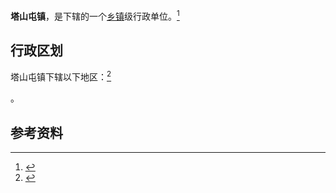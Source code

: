 {{中国乡级行政区
|景观照片文件名 = 
|景观照片描述 = 
|汉语拼音 = 
|其他语言 = 
|其他语言名称 = 
|旧称 = 
|地名出处 = 
|位置图文件名 = 
|位置图描述 = 
|自定义图片= 
|建置时间 = 
|政府驻地 = 
|毗邻 = 
|总面积 = 
|总人口 = 
|总人口年份 = 
|户籍人口 = 
|户籍人口年份 = 
|常住人口 = 
|常住人口年份 = 
|人口密度 = 
|GDP = 
|GDP年份 = 
|邮政编码 = 
|电话区号 = 429
|官方网站 = 
|网站名称 = 
|21/14/21/109/000}}

'''塔山屯镇'''，是{{PRC admin/fullname|21/14/21/109/000|3}}下辖的一个[[乡镇|乡镇]]级行政单位。<ref>{{PRC admin/ref sgc|{{PRC admin/parent|21/14/21/109/000}}}}</ref>

== 行政区划 ==

塔山屯镇下辖以下地区：<ref>{{PRC admin/ref sgc|21/14/21/109/000}}</ref>

{{PRC admin/children|21/14/21/109/000}}。

== 参考资料 ==

{{reflist}}

{{行政区划小作品}}
{{PRC admin/navcat|21/14/21/109/000}}